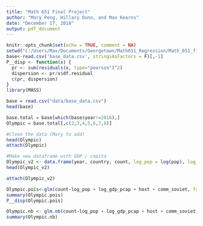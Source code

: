 ```yaml
---
title: "Math 651 Final Project"
author: "Mary Peng, Hillary Dunn, and Max Kearns"
date: "December 17, 2018"
output: pdf_document
---
```


```r
knitr::opts_chunk$set(echo = TRUE, comment = NA)
setwd("C:/Users/Max/Documents/Georgetown/Math651_Regression/Math_651_final_project/Data")
base<-read.csv('base_data.csv', stringsAsFactors = F)[,-1]
P__disp <- function(x) {
  pr <- sum(residuals(x, type="pearson")^2)
  dispersion <- pr/x$df.residual
  c(pr, dispersion)
}
library(MASS)
```


```r
base = read.csv("data/base_data.csv")
head(base)

base.total = base[which(base$year!=2016),]
Olympic = base.total[,c(2,3,4,5,6,7,8)]

#Clean the data (Mary to add)
head(Olympic)
attach(Olympic)

#Make new dataframe with GDP / capita
Olympic_v2 <- data.frame(year, country, count, log_pop = log(pop), log_gdp_pcap = log(gdp/pop), host, comm_soviet)
head(Olympic_v2)

attach(Olympic_v2)
```



```r
Olympic.pois<-glm(count~log_pop + log_gdp_pcap + host + comm_soviet, family = poisson)
summary(Olympic.pois)
P__disp(Olympic.pois)
```

```r
Olympic.nb <- glm.nb(count~log_pop + log_gdp_pcap + host + comm_soviet)
summary(Olympic.nb)
```















